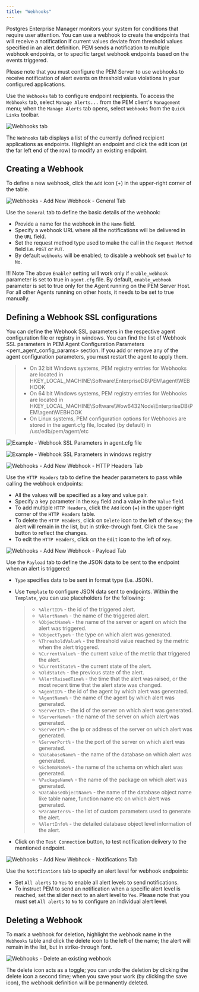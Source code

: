 ```yaml
---
title: "Webhooks"
---
```


<div id="pem_webhooks" class="registered_link"></div>

Postgres Enterprise Manager monitors your system for conditions that require user attention. You can use a webhook to create the endpoints that will receive a notification if current values deviate from threshold values specified in an alert definition. PEM sends a notification to multiple webhook endpoints, or to specific target webhook endpoints based on the events triggered.

Please note that you must configure the PEM Server to use webhooks to receive notification of alert events on threshold value violations in your configured applications.

Use the `Webhooks` tab to configure endpoint recipients. To access the `Webhooks` tab, select `Manage Alerts...` from the PEM client's `Management` menu; when the `Manage Alerts` tab opens, select `Webhooks` from the `Quick Links` toolbar.

![Webhooks tab](../../images/webhooks_tab.png)

The `Webhooks` tab displays a list of the currently defined recipient applications as endpoints. Highlight an endpoint and click the edit icon (at the far left end of the row) to modify an existing endpoint.

## Creating a Webhook

To define a new webhook, click the `Add` icon (+) in the upper-right corner of the table.

![Webhooks - Add New Webhook - General Tab](../../images/webhook_add.png)

Use the `General` tab to define the basic details of the webhook:

-   Provide a name for the webhook in the `Name` field.
-   Specify a webhook URL where all the notifications will be delivered in the `URL` field.
-   Set the request method type used to make the call in the `Request Method` field i.e. `POST` or `PUT`.
-   By default `webhooks` will be enabled; to disable a webhook set `Enable?` to `No`.

!!! Note
    The above `Enable?` setting will work only if `enable_webhook` parameter is set to true in `agent.cfg` file. By default, `enable_webhook` parameter is set to true only for the Agent running on the PEM Server Host. For all other Agents running on other hosts, it needs to be set to true manually.

## Defining a Webhook SSL configurations

You can define the Webhook SSL parameters in the respective agent configuration file or registry in windows. You can find the list of Webhook SSL parameters in PEM Agent Configuration Parameters &lt;pem_agent_config_params> section. If you add or remove any of the agent configuration parameters, you must restart the agent to apply them.

> -   On 32 bit Windows systems, PEM registry entries for Webhooks are located in HKEY_LOCAL_MACHINE\\Software\\EnterpriseDB\\PEM\\agent\\WEBHOOK
> -   On 64 bit Windows systems, PEM registry entries for Webhooks are located in HKEY_LOCAL_MACHINE\\Software\\Wow6432Node\\EnterpriseDB\\PEM\\agent\\WEBHOOK
> -   On Linux systems, PEM configuration options for Webhooks are stored in the agent.cfg file, located (by default) in /usr/edb/pem/agent/etc

![Example - Webhook SSL Parameters in agent.cfg file](../../images/webhook_ssl_config.png)

![Example - Webhook SSL Parameters in windows registry](../../images/webhook_ssl_config_windows.png)

![Webhooks - Add New Webhook - HTTP Headers Tab](../../images/webhook_add_headers.png)

Use the `HTTP Headers` tab to define the header parameters to pass while calling the webhook endpoints:

-   All the values will be specified as a key and value pair.
-   Specify a key parameter in the `Key` field and a value in the `Value` field.
-   To add multiple `HTTP Headers`, click the `Add` icon (+) in the upper-right corner of the `HTTP Headers` table.
-   To delete the `HTTP Headers`, click on `Delete` icon to the left of the `Key`; the alert will remain in the list, but in strike-through font. Click the `Save` button to reflect the changes.
-   To edit the `HTTP Headers`, click on the `Edit` icon to the left of `Key`.

![Webhooks - Add New Webhook - Payload Tab](../../images/webhook_add_payload.png)

Use the `Payload` tab to define the JSON data to be sent to the endpoint when an alert is triggered:

-   `Type` specifies data to be sent in format type (i.e. JSON).

-   Use `Template` to configure JSON data sent to endpoints. Within the `Template`, you can use placeholders for the following:

    > -   `%AlertID%` - the id of the triggered alert.
    > -   `%AlertName%` - the name of the triggered alert.
    > -   `%ObjectName%` - the name of the server or agent on which the alert was triggered.
    > -   `%ObjectType%` - the type on which alert was generated.
    > -   `%ThresholdValue%` - the threshold value reached by the metric when the alert triggered.
    > -   `%CurrentValue%` - the current value of the metric that triggered the alert.
    > -   `%CurrentState%` - the current state of the alert.
    > -   `%OldState%` - the previous state of the alert.
    > -   `%AlertRaisedTime%` - the time that the alert was raised, or the most recent time that the alert state was changed.
    > -   `%AgentID%` - the id of the agent by which alert was generated.
    > -   `%AgentName%` - the name of the agent by which alert was generated.
    > -   `%ServerID%` - the id of the server on which alert was generated.
    > -   `%ServerName%` - the name of the server on which alert was generated.
    > -   `%ServerIP%` - the ip or address of the server on which alert was generated.
    > -   `%ServerPort%` - the the port of the server on which alert was generated.
    > -   `%DatabaseName%` - the name of the database on which alert was generated.
    > -   `%SchemaName%` - the name of the schema on which alert was generated.
    > -   `%PackageName%` - the name of the package on which alert was generated.
    > -   `%DatabaseObjectName%` - the name of the database object name like table name, function name etc on which alert was generated.
    > -   `%Parameters%` - the list of custom parameters used to generate the alert.
    > -   `%AlertInfo%` - the detailed database object level information of the alert.

-   Click on the `Test Connection` button, to test notification delivery to the mentioned endpoint.

![Webhooks - Add New Webhook - Notifications Tab](../../images/webhook_add_notification.png)

Use the `Notifications` tab to specify an alert level for webhook endpoints:

-   Set `All alerts` to `Yes` to enable all alert levels to send notifications.
-   To instruct PEM to send an notification when a specific alert level is reached, set the slider next to an alert level to `Yes`. Please note that you must set `All alerts` to `No` to configure an individual alert level.

## Deleting a Webhook

To mark a webhook for deletion, highlight the webhook name in the `Webhooks` table and click the delete icon to the left of the name; the alert will remain in the list, but in strike-through font.

![Webhooks - Delete an existing webhook](../../images/webhook_delete.png)

The delete icon acts as a toggle; you can undo the deletion by clicking the delete icon a second time; when you save your work (by clicking the save icon), the webhook definition will be permanently deleted.
